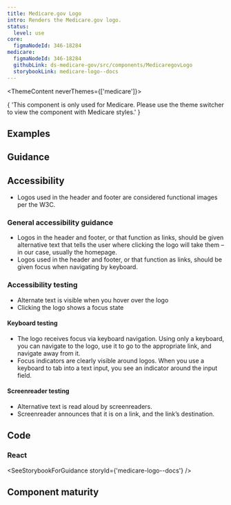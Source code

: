 ```yaml
---
title: Medicare.gov Logo
intro: Renders the Medicare.gov logo.
status:
  level: use
core:
  figmaNodeId: 346-18284
medicare:
  figmaNodeId: 346-18284
  githubLink: ds-medicare-gov/src/components/MedicaregovLogo
  storybookLink: medicare-logo--docs
---
```



<ThemeContent neverThemes={['medicare']}>
  <Alert variation="error">
    <p class="ds-c-alert__text">
      {
        'This component is only used for Medicare. Please use the theme switcher to view the component with Medicare styles.'
      }
    </p>
  </Alert>
</ThemeContent>

## Examples

<StorybookExample componentName="medicareLogo" storyId="medicare-logo--logo" />

## Guidance

## Accessibility

- Logos used in the header and footer are considered functional images per the W3C.

### General accessibility guidance

- Logos in the header and footer, or that function as links, should be given alternative text that tells the user where clicking the logo will take them – in our case, usually the homepage. 
- Logos used in the header and footer, or that function as links, should be given focus when navigating by keyboard.

### Accessibility testing

- Alternate text is visible when you hover over the logo
- Clicking the logo shows a focus state

#### Keyboard testing

- The logo receives focus via keyboard navigation. Using only a keyboard, you can navigate to the logo, use it to go to the appropriate link, and navigate away from it.
- Focus indicators are clearly visible around logos. When you use a keyboard to tab into a text input, you see an indicator around the input field.

#### Screenreader testing

- Alternative text is read aloud by screenreaders.
- Screenreader announces that it is on a link, and the link’s destination.

## Code

### React

<SeeStorybookForGuidance storyId={'medicare-logo--docs'} />

## Component maturity

<MaturityChecklist
  a11yStandards={true}
  color={true}
  forcedColors={false}
  screenReaders={true}
  keyboardNavigable={true}
  storybook={true}
  responsive={true}
  spanish={false}
  completeUiKit={false}
  responsiveUiKit={false}
  tokensInCode={true}
  tokensInSketch={true}
/>
